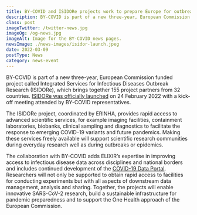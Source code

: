 ```yaml
---
title: BY-COVID and ISIDORe projects work to prepare Europe for outbreaks of infectious diseases
description: BY-COVID is part of a new three-year, European Commission funded project called Integrated Services for Infectious Diseases Outbreak Research (ISIDORe), which brings together 155 project partners from 32 countries. ISIDORe was officially launched on 24 February 2022 with a kick-off meeting attended by BY-COVID representatives.
class: post
imageTwitter: /twitter-news.jpg
imageOg: /og-news.jpg
imageAlt: Image for the BY-COVID news pages.
newsImage: ./news-images/isidor-launch.jpeg
date: 2022-03-09
postType: News
category: news-event
---
```


BY-COVID is part of a new three-year, European Commission funded project called Integrated Services for Infectious Diseases Outbreak Research (ISIDORe), which brings together 155 project partners from 32 countries. [ISIDORe was officially launched](https://www.erinha.eu/newsroom/news/isidore-a-new-approach-to-pandemic-preparedness-research-in-europe/) on 24 February 2022 with a kick-off meeting attended by BY-COVID representatives.

The ISIDORe project, coordinated by ERINHA, provides rapid access to advanced scientific services, for example imaging facilities, containment laboratories, biobanks, clinical sampling and diagnostics to facilitate the response to emerging COVID-19 variants and future pandemics. Making these services freely available will support scientific research communities during everyday research well as during outbreaks or epidemics.

The collaboration with BY-COVID adds ELIXIR’s expertise in improving access to infectious disease data across disciplines and national borders and includes continued development of the [COVID-19 Data Portal](https://www.covid19dataportal.org/). Researchers will not only be supported to obtain rapid access to facilities for conducting experiments but with all aspects of downstream data management, analysis and sharing.  Together, the projects will enable innovative SARS-CoV-2 research, build a sustainable infrastructure for pandemic preparedness and to support the One Health approach of the European Commission. 